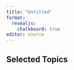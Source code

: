 ```yaml
---
title: "Untitled"
format: 
  revealjs:
    chalkboard: true
editor: source
---
```


## Selected Topics

